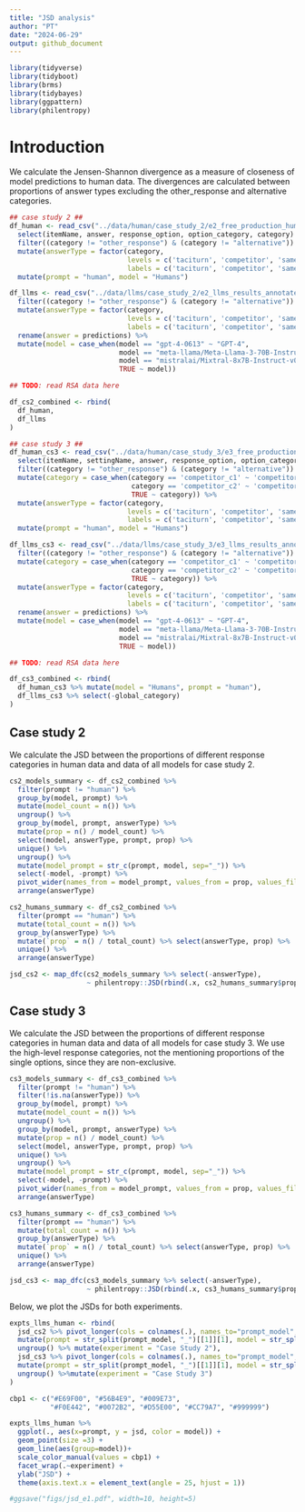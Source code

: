 ```yaml
---
title: "JSD analysis"
author: "PT"
date: "2024-06-29"
output: github_document
---
```


```r
library(tidyverse)
library(tidyboot)
library(brms)
library(tidybayes)
library(ggpattern)
library(philentropy)
```


# Introduction

We calculate the Jensen-Shannon divergence as a measure of closeness of model predictions to human data. The divergences are calculated between proportions of answer types excluding the other_response and alternative categories.

```r

## case study 2 ##
df_human <- read_csv("../data/human/case_study_2/e2_free_production_human_categorized.csv") %>%
  select(itemName, answer, response_option, option_category, category) %>%
  filter((category != "other_response") & (category != "alternative")) %>%
  mutate(answerType = factor(category, 
                             levels = c('taciturn', 'competitor', 'sameCategory', 'otherCategory', 'fullList'), 
                             labels = c('taciturn', 'competitor', 'same category', 'other category', 'exhaustive'))) %>%
  mutate(prompt = "human", model = "Humans")

df_llms <- read_csv("../data/llms/case_study_2/e2_llms_results_annotated.csv") %>% 
  filter((category != "other_response") & (category != "alternative")) %>%
  mutate(answerType = factor(category, 
                             levels = c('taciturn', 'competitor', 'sameCategory', 'otherCategory', 'fullList'), 
                             labels = c('taciturn', 'competitor', 'same category', 'other category', 'exhaustive'))) %>% 
  rename(answer = predictions) %>%
  mutate(model = case_when(model == "gpt-4-0613" ~ "GPT-4",
                           model == "meta-llama/Meta-Llama-3-70B-Instruct" ~ "Llama-3-70B-Inst.",
                           model == "mistralai/Mixtral-8x7B-Instruct-v0.1" ~ "Mixtral-Inst.",
                           TRUE ~ model))

## TODO: read RSA data here 

df_cs2_combined <- rbind(
  df_human,
  df_llms
)

## case study 3 ##
df_human_cs3 <- read_csv("../data/human/case_study_3/e3_free_production_human_categorized.csv") %>%
  select(itemName, settingName, answer, response_option, option_category, category, context_nr) %>%
  filter((category != "other_response") & (category != "alternative")) %>%
  mutate(category = case_when(category == 'competitor_c1' ~ 'competitor',
                              category == 'competitor_c2' ~ 'competitor',
                              TRUE ~ category)) %>%
  mutate(answerType = factor(category, 
                             levels = c('taciturn', 'competitor', 'sameCategory', 'otherCategory', 'mostSimilar', 'fullList'), 
                             labels = c('taciturn', 'competitor', 'same category', 'other category', 'most similar', 'exhaustive'))) %>%
  mutate(prompt = "human", model = "Humans")

df_llms_cs3 <- read_csv("../data/llms/case_study_3/e3_llms_results_annotated.csv") %>%
  filter((category != "other_response") & (category != "alternative")) %>%
  mutate(category = case_when(category == 'competitor_c1' ~ 'competitor',
                              category == 'competitor_c2' ~ 'competitor',
                              TRUE ~ category)) %>%
  mutate(answerType = factor(category, 
                             levels = c('taciturn', 'competitor', 'sameCategory', 'otherCategory', 'mostSimilar', 'fullList'), 
                             labels = c('taciturn', 'competitor', 'same category', 'other category', 'most similar', 'exhaustive'))) %>% 
  rename(answer = predictions) %>%
  mutate(model = case_when(model == "gpt-4-0613" ~ "GPT-4",
                           model == "meta-llama/Meta-Llama-3-70B-Instruct" ~ "Llama-3-70B-Inst.",
                           model == "mistralai/Mixtral-8x7B-Instruct-v0.1" ~ "Mixtral-Inst.",
                           TRUE ~ model))

## TODO: read RSA data here 

df_cs3_combined <- rbind(
  df_human_cs3 %>% mutate(model = "Humans", prompt = "human"),
  df_llms_cs3 %>% select(-global_category)
)

```

## Case study 2

We calculate the JSD between the proportions of different response categories in human data and data of all models for case study 2.

```r
cs2_models_summary <- df_cs2_combined %>% 
  filter(prompt != "human") %>%
  group_by(model, prompt) %>%
  mutate(model_count = n()) %>%
  ungroup() %>%
  group_by(model, prompt, answerType) %>%
  mutate(prop = n() / model_count) %>% 
  select(model, answerType, prompt, prop) %>%
  unique() %>% 
  ungroup() %>%
  mutate(model_prompt = str_c(prompt, model, sep="_")) %>%
  select(-model, -prompt) %>%
  pivot_wider(names_from = model_prompt, values_from = prop, values_fill = 0.000001) %>%
  arrange(answerType)

cs2_humans_summary <- df_cs2_combined %>%
  filter(prompt == "human") %>%
  mutate(total_count = n()) %>%
  group_by(answerType) %>%
  mutate(`prop` = n() / total_count) %>% select(answerType, prop) %>% 
  unique() %>%
  arrange(answerType)

jsd_cs2 <- map_dfc(cs2_models_summary %>% select(-answerType), 
                   ~ philentropy::JSD(rbind(.x, cs2_humans_summary$prop)))
```

## Case study 3
We calculate the JSD between the proportions of different response categories in human data and data of all models for case study 3. We use the high-level response categories, not the mentioning proportions of the single options, since they are non-exclusive.

```r
cs3_models_summary <- df_cs3_combined %>% 
  filter(prompt != "human") %>%
  filter(!is.na(answerType)) %>%
  group_by(model, prompt) %>%
  mutate(model_count = n()) %>%
  ungroup() %>%
  group_by(model, prompt, answerType) %>%
  mutate(prop = n() / model_count) %>% 
  select(model, answerType, prompt, prop) %>%
  unique() %>% 
  ungroup() %>%
  mutate(model_prompt = str_c(prompt, model, sep="_")) %>%
  select(-model, -prompt) %>%
  pivot_wider(names_from = model_prompt, values_from = prop, values_fill = 0.000001) %>%
  arrange(answerType)

cs3_humans_summary <- df_cs3_combined %>%
  filter(prompt == "human") %>%
  mutate(total_count = n()) %>%
  group_by(answerType) %>%
  mutate(`prop` = n() / total_count) %>% select(answerType, prop) %>% 
  unique() %>%
  arrange(answerType)

jsd_cs3 <- map_dfc(cs3_models_summary %>% select(-answerType), 
                   ~ philentropy::JSD(rbind(.x, cs3_humans_summary$prop)))
```

Below, we plot the JSDs for both experiments.

```r
expts_llms_human <- rbind(
  jsd_cs2 %>% pivot_longer(cols = colnames(.), names_to="prompt_model", values_to = "jsd") %>% rowwise() %>%
  mutate(prompt = str_split(prompt_model, "_")[[1]][1], model = str_split(prompt_model, "_")[[1]][2]) %>%
  ungroup() %>% mutate(experiment = "Case Study 2"),
  jsd_cs3 %>% pivot_longer(cols = colnames(.), names_to="prompt_model", values_to = "jsd") %>% rowwise() %>%
  mutate(prompt = str_split(prompt_model, "_")[[1]][1], model = str_split(prompt_model, "_")[[1]][2]) %>%
  ungroup() %>%mutate(experiment = "Case Study 3")
)
```

```r
cbp1 <- c("#E69F00", "#56B4E9", "#009E73",
          "#F0E442", "#0072B2", "#D55E00", "#CC79A7", "#999999")

expts_llms_human %>% 
  ggplot(., aes(x=prompt, y = jsd, color = model)) +
  geom_point(size =3) +
  geom_line(aes(group=model))+
  scale_color_manual(values = cbp1) +
  facet_wrap(.~experiment) +
  ylab("JSD") +
  theme(axis.text.x = element_text(angle = 25, hjust = 1))

#ggsave("figs/jsd_e1.pdf", width=10, height=5)
```
